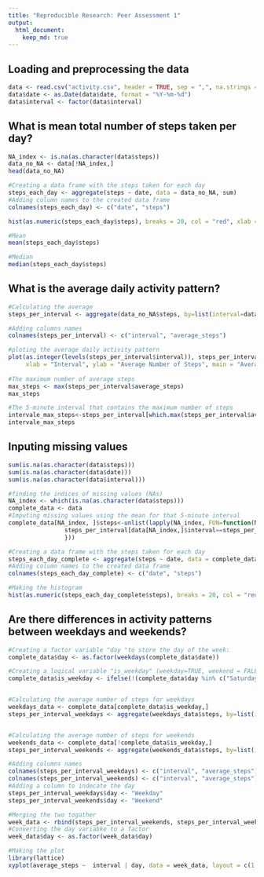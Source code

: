 ```yaml
---
title: "Reproducible Research: Peer Assessment 1"
output: 
  html_document:
    keep_md: true
---
```



## Loading and preprocessing the data
```r
data <- read.csv("activity.csv", header = TRUE, sep = ",", na.strings = "NA")
data$date <- as.Date(data$date, format = "%Y-%m-%d")
data$interval <- factor(data$interval)
```
## What is mean total number of steps taken per day?
```r
NA_index <- is.na(as.character(data$steps))
data_no_NA <- data[!NA_index,]
head(data_no_NA)

#Creating a data frame with the steps taken for each day
steps_each_day <- aggregate(steps ~ date, data = data_no_NA, sum)
#Adding column names to the created data frame
colnames(steps_each_day) <- c("date", "steps")

hist(as.numeric(steps_each_day$steps), breaks = 20, col = "red", xlab = "Number of Steps", main= "Histogram of the total number of steps taken each day")

#Mean
mean(steps_each_day$steps)

#Median
median(steps_each_day$steps)
```

## What is the average daily activity pattern?

```r
#Calculating the average
steps_per_interval <- aggregate(data_no_NA$steps, by=list(interval=data_no_NA$interval), FUN=mean)

#Adding columns names
colnames(steps_per_interval) <- c("interval", "average_steps")

#ploting the average daily activity pattern 
plot(as.integer(levels(steps_per_interval$interval)), steps_per_interval$average_steps, type="l",
     xlab = "Interval", ylab = "Average Number of Steps", main = "Average Daily Activity Pattern",  col ="blue")
     
#The maximum number of average steps
max_steps <- max(steps_per_interval$average_steps)
max_steps

#The 5-minute interval that contains the maximum number of steps
intervale_max_steps<-steps_per_interval[which.max(steps_per_interval$average_steps),]$interval
intervale_max_steps
```

## Inputing missing values

```r
sum(is.na(as.character(data$steps)))
sum(is.na(as.character(data$date)))
sum(is.na(as.character(data$interval)))

#finding the indices of missing values (NAs)
NA_index <- which(is.na(as.character(data$steps)))
complete_data <- data
#Imputing missing values using the mean for that 5-minute interval
complete_data[NA_index, ]$steps<-unlist(lapply(NA_index, FUN=function(NA_index){
                steps_per_interval[data[NA_index,]$interval==steps_per_interval$interval,]$average_steps
                }))

#Creating a data frame with the steps taken for each day
steps_each_day_complete <- aggregate(steps ~ date, data = complete_data, sum)
#Adding column names to the created data frame
colnames(steps_each_day_complete) <- c("date", "steps")

#Making the histogram
hist(as.numeric(steps_each_day_complete$steps), breaks = 20, col = "red", xlab = "Number of Steps", main= "Histogram of the total number of steps taken each day")
```

## Are there differences in activity patterns between weekdays and weekends?

```r
#Creating a factor variable "day "to store the day of the week:
complete_data$day <- as.factor(weekdays(complete_data$date))

#Creating a logical variable "is_weekday" (weekday=TRUE, weekend = FALE) :
complete_data$is_weekday <- ifelse(!(complete_data$day %in% c("Saturday","Sunday")), TRUE, FALSE) 


#Calculating the average number of steps for weekdays
weekdays_data <- complete_data[complete_data$is_weekday,]
steps_per_interval_weekdays <- aggregate(weekdays_data$steps, by=list(interval=weekdays_data$interval), FUN=mean)


#Calculating the average number of steps for weekends
weekends_data <- complete_data[!complete_data$is_weekday,]
steps_per_interval_weekends <- aggregate(weekends_data$steps, by=list(interval=weekends_data$interval), FUN=mean)

#Adding columns names
colnames(steps_per_interval_weekdays) <- c("interval", "average_steps")
colnames(steps_per_interval_weekends) <- c("interval", "average_steps")
#Adding a column to indecate the day
steps_per_interval_weekdays$day <- "Weekday"
steps_per_interval_weekends$day <- "Weekend"

#Merging the two togather
week_data <- rbind(steps_per_interval_weekends, steps_per_interval_weekdays)
#Converting the day variabke to a factor
week_data$day <- as.factor(week_data$day)

#Making the plot
library(lattice)
xyplot(average_steps ~  interval | day, data = week_data, layout = c(1,2), type ="l", ylab="Number of Steps")
```
